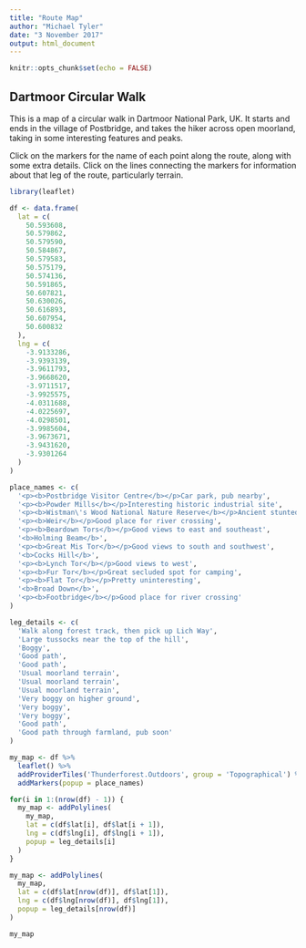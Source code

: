 ```yaml
---
title: "Route Map"
author: "Michael Tyler"
date: "3 November 2017"
output: html_document
---
```


```r
knitr::opts_chunk$set(echo = FALSE)
```

## Dartmoor Circular Walk

This is a map of a circular walk in Dartmoor National Park, UK.  It starts and ends in the village of Postbridge, and takes the hiker across open moorland, taking in some interesting features and peaks.

Click on the markers for the name of each point along the route, along with some extra details.  Click on the lines connecting the markers for information about that leg of the route, particularly terrain.

```r
library(leaflet)

df <- data.frame(
  lat = c(
    50.593608,
    50.579862,
    50.579590,
    50.584867,
    50.579583,
    50.575179,
    50.574136,
    50.591865,
    50.607821,
    50.630026,
    50.616893,
    50.607954,
    50.600832
  ),
  lng = c(
    -3.9133286,
    -3.9393139,
    -3.9611793,
    -3.9668620,
    -3.9711517,
    -3.9925575,
    -4.0311688,
    -4.0225697,
    -4.0298501,
    -3.9985604,
    -3.9673671,
    -3.9431620,
    -3.9301264
  )
)

place_names <- c(
  '<p><b>Postbridge Visitor Centre</b></p>Car park, pub nearby',
  '<p><b>Powder Mills</b></p>Interesting historic industrial site',
  '<p><b>Wistman\'s Wood National Nature Reserve</b></p>Ancient stunted oaks',
  '<p><b>Weir</b></p>Good place for river crossing',
  '<p><b>Beardown Tors</b></p>Good views to east and southeast',
  '<b>Holming Beam</b>',
  '<p><b>Great Mis Tor</b></p>Good views to south and southwest',
  '<b>Cocks Hill</b>',
  '<p><b>Lynch Tor</b></p>Good views to west',
  '<p><b>Fur Tor</b></p>Great secluded spot for camping',
  '<p><b>Flat Tor</b></p>Pretty uninteresting',
  '<b>Broad Down</b>',
  '<p><b>Footbridge</b></p>Good place for river crossing'
)

leg_details <- c(
  'Walk along forest track, then pick up Lich Way',
  'Large tussocks near the top of the hill',
  'Boggy',
  'Good path',
  'Good path',
  'Usual moorland terrain',
  'Usual moorland terrain',
  'Usual moorland terrain',
  'Very boggy on higher ground',
  'Very boggy',
  'Very boggy',
  'Good path',
  'Good path through farmland, pub soon'
)

my_map <- df %>%
  leaflet() %>%
  addProviderTiles('Thunderforest.Outdoors', group = 'Topographical') %>%
  addMarkers(popup = place_names)

for(i in 1:(nrow(df) - 1)) {
  my_map <- addPolylines(
    my_map,
    lat = c(df$lat[i], df$lat[i + 1]),
    lng = c(df$lng[i], df$lng[i + 1]),
    popup = leg_details[i]
  )
}

my_map <- addPolylines(
  my_map,
  lat = c(df$lat[nrow(df)], df$lat[1]),
  lng = c(df$lng[nrow(df)], df$lng[1]),
  popup = leg_details[nrow(df)]
)

my_map
```
